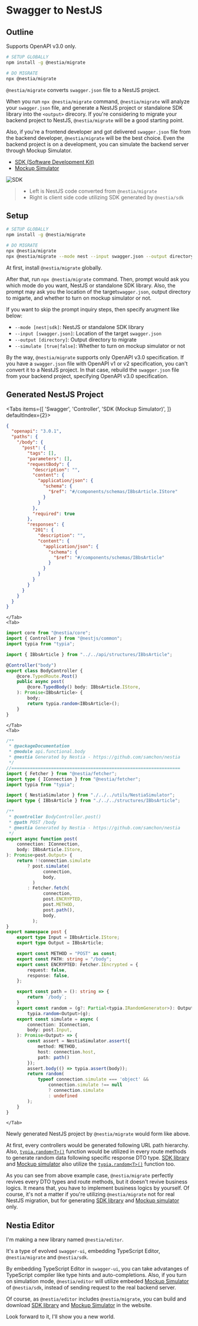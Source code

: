 
# Swagger to NestJS
## Outline
<Callout type="warning">
Supports OpenAPI v3.0 only.
</Callout>

```bash filename="Terminal" copy showLineNumbers {}
# SETUP GLOBALLY
npm install -g @nestia/migrate

# DO MIGRATE
npx @nestia/migrate
```

`@nestia/migrate` converts `swagger.json` file to a NestJS project.

When you run `npx @nestia/migrate` command, `@nestia/migrate` will analyze your `swagger.json` file, and generate a NestJS project or standalone SDK library into the `<output>` direcory. If you're considering to migrate your backend project to NestJS, `@nestia/migrate` will be a good starting point. 

Also, if you're a frontend developer and got delivered `swagger.json` file from the backend developer, `@nestia/migrate` will be the best choice. Even the backend project is on a development, you can simulate the backend server through Mockup Simulator.

  - [SDK (Software Development Kit)](./sdk/sdk)
  - [Mockup Simulator](./sdk/simulator)

![SDK](https://user-images.githubusercontent.com/13158709/215004990-368c589d-7101-404e-b81b-fbc936382f05.gif)

> - Left is NestJS code converted from `@nestia/migrate`
> - Right is client side code utilizing SDK generated by `@nestia/sdk`




## Setup
```bash filename="Terminal" copy showLineNumbers {}
# SETUP GLOBALLY
npm install -g @nestia/migrate

# DO MIGRATE
npx @nestia/migrate
npx @nestia/migrate --mode nest --input swagger.json --output directory --simulate true
```

At first, install `@nestia/migrate` globally.

After that, run `npx @nestia/migrate` command. Then, prompt would ask you which mode do you want, NestJS or standalone SDK library. Also, the prompt may ask you the location of the target`swagger.json`, output directory to migarte, and whether to turn on mockup simulator or not. 

If you want to skip the prompt inquiry steps, then specify arugment like below:

  - `--mode [nest|sdk]`: NestJS or standalone SDK library
  - `--input [swagger.json]`: Location of the target `swagger.json`
  - `--output [directory]`: Output directory to migrate
  - `--simulate [true|false]`: Whether to turn on mockup simulator or not

By the way, `@nestia/migrate` supports only OpenAPI v3.0 specification. If you have a `swagger.json` file with OpenAPI v1 or v2 specification, you can't convert it to a NestJS project. In that case, rebuild the `swagger.json` file from your backend project, specifying OpenAPI v3.0 specification.





## Generated NestJS Project
<Tabs 
    items={[
        'Swagger', 
        'Controller', 
        'SDK (Mockup Simulator)',
    ]} 
    defaultIndex={2}>
    <Tab>
```json filename="swagger.json" showLineNumbers {}
{
  "openapi": "3.0.1",
  "paths": {
    "/body": {
      "post": {
        "tags": [],
        "parameters": [],
        "requestBody": {
          "description": "",
          "content": {
            "application/json": {
              "schema": {
                "$ref": "#/components/schemas/IBbsArticle.IStore"
              }
            }
          },
          "required": true
        },
        "responses": {
          "201": {
            "description": "",
            "content": {
              "application/json": {
                "schema": {
                  "$ref": "#/components/schemas/IBbsArticle"
                }
              }
            }
          }
        }
      }
    }
  }
}
```
    </Tab>
    <Tab>
```typescript filename="src/controllers/body/BodyController.ts" showLineNumbers {14}
import core from "@nestia/core";
import { Controller } from "@nestjs/common";
import typia from "typia";

import { IBbsArticle } from "../../api/structures/IBbsArticle";

@Controller("body")
export class BodyController {
    @core.TypedRoute.Post()
    public async post(
        @core.TypedBody() body: IBbsArticle.IStore,
    ): Promise<IBbsArticle> {
        body;
        return typia.random<IBbsArticle>();
    }
}
```
    </Tab>
    <Tab>
```typescript filename="src/api/functional/body/index.ts" showLineNumbers {23-27, 50-68}
/**
 * @packageDocumentation
 * @module api.functional.body
 * @nestia Generated by Nestia - https://github.com/samchon/nestia 
 */
//================================================================
import { Fetcher } from "@nestia/fetcher";
import type { IConnection } from "@nestia/fetcher";
import typia from "typia";

import { NestiaSimulator } from "./../../utils/NestiaSimulator";
import type { IBbsArticle } from "./../../structures/IBbsArticle";

/**
 * @controller BodyController.post()
 * @path POST /body
 * @nestia Generated by Nestia - https://github.com/samchon/nestia
 */
export async function post(
    connection: IConnection,
    body: IBbsArticle.IStore,
): Promise<post.Output> {
    return !!connection.simulate
        ? post.simulate(
              connection,
              body,
          )
        : Fetcher.fetch(
              connection,
              post.ENCRYPTED,
              post.METHOD,
              post.path(),
              body,
          );
}
export namespace post {
    export type Input = IBbsArticle.IStore;
    export type Output = IBbsArticle;

    export const METHOD = "POST" as const;
    export const PATH: string = "/body";
    export const ENCRYPTED: Fetcher.IEncrypted = {
        request: false,
        response: false,
    };

    export const path = (): string => {
        return `/body`;
    }
    export const random = (g?: Partial<typia.IRandomGenerator>): Output =>
        typia.random<Output>(g);
    export const simulate = async (
        connection: IConnection,
        body: post.Input,
    ): Promise<Output> => {
        const assert = NestiaSimulator.assert({
            method: METHOD,
            host: connection.host,
            path: path()
        });
        assert.body(() => typia.assert(body));
        return random(
            typeof connection.simulate === 'object' &&
                connection.simulate !== null
                ? connection.simulate
                : undefined
        );
    }
}
```
    </Tab>
</Tabs>

Newly generated NestJS project by `@nestia/migrate` would form like above. 

At first, every controllers would be generated following URL path hierarchy. Also, [`typia.random<T>()`](https://typia.io/docs/random) function would be utilized in every route methods to generate random data following specific response DTO type. [SDK library](./sdk/sdk) and [Mockup simulator](./sdk/simulator) also utilize the [`typia.random<T>()`](https://typia.io/docs/random) function too.

As you can see from above example case, `@nestia/migrate` perfectly revives every DTO types and route methods, but it doesn't revive business logics. It means that, you have to implement business logics by yourself. Of course, it's not a matter if you're utilizing `@nestia/migrate` not for real NestJS migration, but for generating [SDK library](./sdk/sdk) and [Mockup simulator](./sdk/simulator) only.




## Nestia Editor
I'm making a new library named `@nestia/editor`.

It's a type of evolved `swagger-ui`, embedding TypeScript Editor, `@nestia/migrate` and `@nestia/sdk`. 

By embedding TypeScript Editor in `swagger-ui`, you can take advatanges of TypeScript compiler like type hints and auto-completions. Also, if you turn on simulation mode, `@nestia/editor` will utilize embeded [Mockup Simulator](./sdk/simulator) of `@nestia/sdk`, instead of sending request to the real backend server.

Of course, as `@nestia/editor` includes `@nestia/migrate`, you can build and download [SDK library](./sdk/sdk) and [Mockup Simulator](./sdk/simulator) in the website.

Look forward to it, I'll show you a new world.